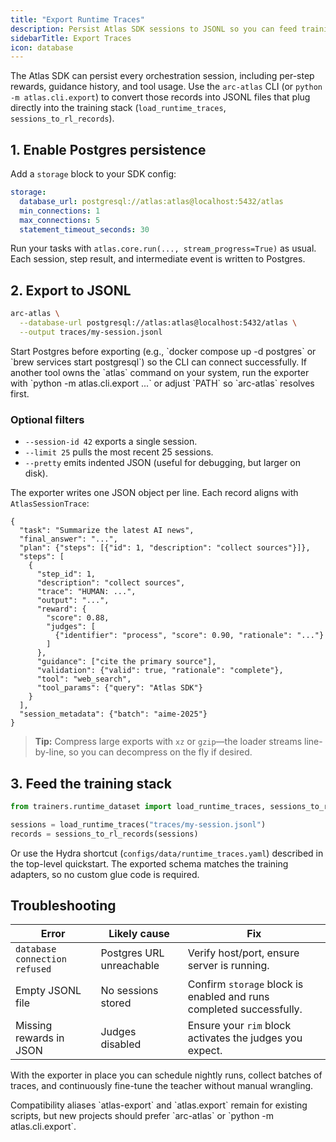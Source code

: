 ```yaml
---
title: "Export Runtime Traces"
description: Persist Atlas SDK sessions to JSONL so you can feed training pipelines without manual munging.
sidebarTitle: Export Traces
icon: database
---
```


The Atlas SDK can persist every orchestration session, including per-step rewards, guidance history, and tool usage. Use the `arc-atlas` CLI (or `python -m atlas.cli.export`) to convert those records into JSONL files that plug directly into the training stack (`load_runtime_traces`, `sessions_to_rl_records`).

## 1. Enable Postgres persistence

Add a `storage` block to your SDK config:

```yaml
storage:
  database_url: postgresql://atlas:atlas@localhost:5432/atlas
  min_connections: 1
  max_connections: 5
  statement_timeout_seconds: 30
```

Run your tasks with `atlas.core.run(..., stream_progress=True)` as usual. Each session, step result, and intermediate event is written to Postgres.

## 2. Export to JSONL

```bash
arc-atlas \
  --database-url postgresql://atlas:atlas@localhost:5432/atlas \
  --output traces/my-session.jsonl
```

<Note>
Start Postgres before exporting (e.g., `docker compose up -d postgres` or `brew services start postgresql`) so the CLI can connect successfully.
</Note>

<Tip>
If another tool owns the `atlas` command on your system, run the exporter with `python -m atlas.cli.export ...` or adjust `PATH` so `arc-atlas` resolves first.
</Tip>

### Optional filters

- `--session-id 42` exports a single session.
- `--limit 25` pulls the most recent 25 sessions.
- `--pretty` emits indented JSON (useful for debugging, but larger on disk).

The exporter writes one JSON object per line. Each record aligns with `AtlasSessionTrace`:

```jsonc
{
  "task": "Summarize the latest AI news",
  "final_answer": "...",
  "plan": {"steps": [{"id": 1, "description": "collect sources"}]},
  "steps": [
    {
      "step_id": 1,
      "description": "collect sources",
      "trace": "HUMAN: ...",
      "output": "...",
      "reward": {
        "score": 0.88,
        "judges": [
          {"identifier": "process", "score": 0.90, "rationale": "..."}
        ]
      },
      "guidance": ["cite the primary source"],
      "validation": {"valid": true, "rationale": "complete"},
      "tool": "web_search",
      "tool_params": {"query": "Atlas SDK"}
    }
  ],
  "session_metadata": {"batch": "aime-2025"}
}
```

> **Tip:** Compress large exports with `xz` or `gzip`—the loader streams line-by-line, so you can decompress on the fly if desired.

## 3. Feed the training stack

```python
from trainers.runtime_dataset import load_runtime_traces, sessions_to_rl_records

sessions = load_runtime_traces("traces/my-session.jsonl")
records = sessions_to_rl_records(sessions)
```

Or use the Hydra shortcut (`configs/data/runtime_traces.yaml`) described in the top-level quickstart. The exported schema matches the training adapters, so no custom glue code is required.

## Troubleshooting

| Error | Likely cause | Fix |
|-------|--------------|-----|
| `database connection refused` | Postgres URL unreachable | Verify host/port, ensure server is running. |
| Empty JSONL file | No sessions stored | Confirm `storage` block is enabled and runs completed successfully. |
| Missing rewards in JSON | Judges disabled | Ensure your `rim` block activates the judges you expect. |

With the exporter in place you can schedule nightly runs, collect batches of traces, and continuously fine-tune the teacher without manual wrangling.

<Note>
Compatibility aliases `atlas-export` and `atlas.export` remain for existing scripts, but new projects should prefer `arc-atlas` or `python -m atlas.cli.export`.
</Note>
